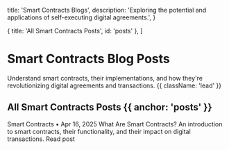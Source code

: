 
  title: 'Smart Contracts Blogs',
  description: 'Exploring the potential and applications of self-executing digital agreements.',
}

  { title: 'All Smart Contracts Posts', id: 'posts' },
]

<HeroPattern />

# Smart Contracts Blog Posts

Understand smart contracts, their implementations, and how they're revolutionizing digital agreements and transactions. {{ className: 'lead' }}

## All Smart Contracts Posts {{ anchor: 'posts' }}

<div className="not-prose mt-4 grid grid-cols-1 gap-8 border-t border-zinc-900/5 pt-10 dark:border-white/5 sm:grid-cols-2 xl:grid-cols-4">
  <Card href="/blogs/smart-contracts/what-are-smart-contracts">
    <Card.Eyebrow>Smart Contracts • Apr 16, 2025</Card.Eyebrow>
    <Card.Title>What Are Smart Contracts?</Card.Title>
    <Card.Description>
      An introduction to smart contracts, their functionality, and their impact on digital transactions.
    </Card.Description>
    <Card.Cta>Read post</Card.Cta>
  </Card>
</div>